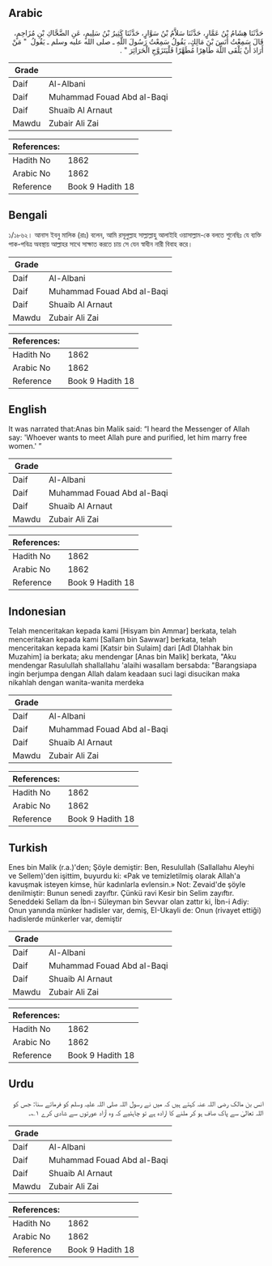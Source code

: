 ## Arabic


<div dir="rtl" lang="ar" style={{fontSize:'larger',backgroundColor:'#f8f9fa',padding:20}}>
حَدَّثَنَا هِشَامُ بْنُ عَمَّارٍ، حَدَّثَنَا سَلاَّمُ بْنُ سَوَّارٍ، حَدَّثَنَا كَثِيرُ بْنُ سَلِيمٍ، عَنِ الضَّحَّاكِ بْنِ مُزَاحِمٍ، قَالَ سَمِعْتُ أَنَسَ بْنَ مَالِكٍ، يَقُولُ سَمِعْتُ رَسُولَ اللَّهِ ـ صلى الله عليه وسلم ـ يَقُولُ ‏ "‏ مَنْ أَرَادَ أَنْ يَلْقَى اللَّهَ طَاهِرًا مُطَهَّرًا فَلْيَتَزَوَّجِ الْحَرَائِرَ ‏"‏ ‏.‏
</div>
<div style={{backgroundColor:'#f8f9fa',padding:20, marginBottom: 10}}><table> <thead> <tr> <th>Grade</th> <th></th> </tr> </thead> <tbody> <tr><td>Daif</td><td>Al-Albani</td></tr><tr><td>Daif</td><td>Muhammad Fouad Abd al-Baqi</td></tr><tr><td>Daif</td><td>Shuaib Al Arnaut</td></tr><tr><td>Mawdu</td><td>Zubair Ali Zai</td></tr></tbody></table><table> <thead> <tr> <th>References:</th> <th></th> </tr> </thead> <tbody><tr><td>Hadith No</td><td>1862</td></tr><tr><td>Arabic No</td><td>1862</td></tr><tr><td>Reference</td><td>Book 9 Hadith 18</td></tr></tbody></table></div>

## Bengali


<div dir="ltr" lang="bn" style={{fontSize:'larger',backgroundColor:'#f8f9fa',padding:20}}>
১/১৮৬২। আনাস ইবনু মালিক (রাঃ) বলেন, আমি রসূলুল্লাহ সাল্লাল্লাহু আলাইহি ওয়াসাল্লাম-কে বলতে শুনেছিঃ যে ব্যক্তি পাক-পবিত্র অবস্থায় আল্লাহর সাথে সাক্ষাত করতে চায় সে যেন স্বাধীন নারী বিবাহ করে।
</div>
<div style={{backgroundColor:'#f8f9fa',padding:20, marginBottom: 10}}><table> <thead> <tr> <th>Grade</th> <th></th> </tr> </thead> <tbody> <tr><td>Daif</td><td>Al-Albani</td></tr><tr><td>Daif</td><td>Muhammad Fouad Abd al-Baqi</td></tr><tr><td>Daif</td><td>Shuaib Al Arnaut</td></tr><tr><td>Mawdu</td><td>Zubair Ali Zai</td></tr></tbody></table><table> <thead> <tr> <th>References:</th> <th></th> </tr> </thead> <tbody><tr><td>Hadith No</td><td>1862</td></tr><tr><td>Arabic No</td><td>1862</td></tr><tr><td>Reference</td><td>Book 9 Hadith 18</td></tr></tbody></table></div>

## English


<div dir="ltr" lang="en" style={{fontSize:'larger',backgroundColor:'#f8f9fa',padding:20}}>
It was narrated that:Anas bin Malik said: “I heard the Messenger of Allah say: 'Whoever wants to meet Allah pure and purified, let him marry free women.' ”
</div>
<div style={{backgroundColor:'#f8f9fa',padding:20, marginBottom: 10}}><table> <thead> <tr> <th>Grade</th> <th></th> </tr> </thead> <tbody> <tr><td>Daif</td><td>Al-Albani</td></tr><tr><td>Daif</td><td>Muhammad Fouad Abd al-Baqi</td></tr><tr><td>Daif</td><td>Shuaib Al Arnaut</td></tr><tr><td>Mawdu</td><td>Zubair Ali Zai</td></tr></tbody></table><table> <thead> <tr> <th>References:</th> <th></th> </tr> </thead> <tbody><tr><td>Hadith No</td><td>1862</td></tr><tr><td>Arabic No</td><td>1862</td></tr><tr><td>Reference</td><td>Book 9 Hadith 18</td></tr></tbody></table></div>

## Indonesian


<div dir="ltr" lang="id" style={{fontSize:'larger',backgroundColor:'#f8f9fa',padding:20}}>
Telah menceritakan kepada kami [Hisyam bin Ammar] berkata, telah menceritakan kepada kami [Sallam bin Sawwar] berkata, telah menceritakan kepada kami [Katsir bin Sulaim] dari [Adl Dlahhak bin Muzahim] ia berkata; aku mendengar [Anas bin Malik] berkata, "Aku mendengar Rasulullah shallallahu 'alaihi wasallam bersabda: "Barangsiapa ingin berjumpa dengan Allah dalam keadaan suci lagi disucikan maka nikahlah dengan wanita-wanita merdeka
</div>
<div style={{backgroundColor:'#f8f9fa',padding:20, marginBottom: 10}}><table> <thead> <tr> <th>Grade</th> <th></th> </tr> </thead> <tbody> <tr><td>Daif</td><td>Al-Albani</td></tr><tr><td>Daif</td><td>Muhammad Fouad Abd al-Baqi</td></tr><tr><td>Daif</td><td>Shuaib Al Arnaut</td></tr><tr><td>Mawdu</td><td>Zubair Ali Zai</td></tr></tbody></table><table> <thead> <tr> <th>References:</th> <th></th> </tr> </thead> <tbody><tr><td>Hadith No</td><td>1862</td></tr><tr><td>Arabic No</td><td>1862</td></tr><tr><td>Reference</td><td>Book 9 Hadith 18</td></tr></tbody></table></div>

## Turkish


<div dir="ltr" lang="tr" style={{fontSize:'larger',backgroundColor:'#f8f9fa',padding:20}}>
Enes bin Malik (r.a.)'den; Şöyle demiştir: Ben, Resulullah (Sallallahu Aleyhi ve Sellem)'den işittim, buyurdu ki: «Pak ve temizletilmiş olarak Allah'a kavuşmak isteyen kimse, hür kadınlarla evlensin.» Not: Zevaid'de şöyle denilmiştir: Bunun senedi zayıftır. Çünkü ravi Kesir bin Selim zayıftır. Seneddeki Sellam da İbn-i Süleyman bin Sevvar olan zattır ki, İbn-i Adiy: Onun yanında münker hadisler var, demiş, EI-Ukayli de: Onun (rivayet ettiği) hadislerde münkerler var, demiştir
</div>
<div style={{backgroundColor:'#f8f9fa',padding:20, marginBottom: 10}}><table> <thead> <tr> <th>Grade</th> <th></th> </tr> </thead> <tbody> <tr><td>Daif</td><td>Al-Albani</td></tr><tr><td>Daif</td><td>Muhammad Fouad Abd al-Baqi</td></tr><tr><td>Daif</td><td>Shuaib Al Arnaut</td></tr><tr><td>Mawdu</td><td>Zubair Ali Zai</td></tr></tbody></table><table> <thead> <tr> <th>References:</th> <th></th> </tr> </thead> <tbody><tr><td>Hadith No</td><td>1862</td></tr><tr><td>Arabic No</td><td>1862</td></tr><tr><td>Reference</td><td>Book 9 Hadith 18</td></tr></tbody></table></div>

## Urdu


<div dir="rtl" lang="ur" style={{fontSize:'larger',backgroundColor:'#f8f9fa',padding:20}}>
انس بن مالک رضی اللہ عنہ کہتے ہیں کہ میں نے رسول اللہ صلی اللہ علیہ وسلم کو فرماتے سنا: جس کو اللہ تعالیٰ سے پاک صاف ہو کر ملنے کا ارادہ ہے تو چاہئیے کہ وہ آزاد عورتوں سے شادی کرے ۱؎۔
</div>
<div style={{backgroundColor:'#f8f9fa',padding:20, marginBottom: 10}}><table> <thead> <tr> <th>Grade</th> <th></th> </tr> </thead> <tbody> <tr><td>Daif</td><td>Al-Albani</td></tr><tr><td>Daif</td><td>Muhammad Fouad Abd al-Baqi</td></tr><tr><td>Daif</td><td>Shuaib Al Arnaut</td></tr><tr><td>Mawdu</td><td>Zubair Ali Zai</td></tr></tbody></table><table> <thead> <tr> <th>References:</th> <th></th> </tr> </thead> <tbody><tr><td>Hadith No</td><td>1862</td></tr><tr><td>Arabic No</td><td>1862</td></tr><tr><td>Reference</td><td>Book 9 Hadith 18</td></tr></tbody></table></div>